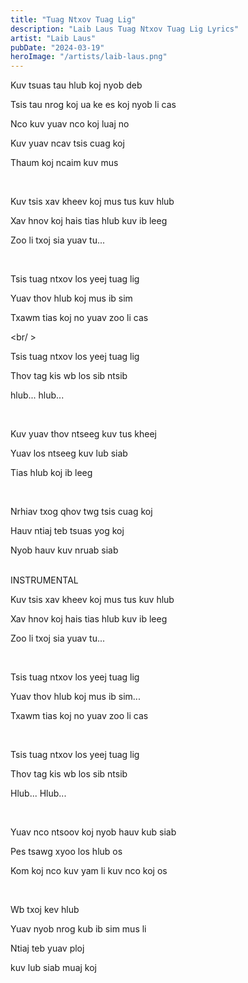 ```yaml
---
title: "Tuag Ntxov Tuag Lig"
description: "Laib Laus Tuag Ntxov Tuag Lig Lyrics"
artist: "Laib Laus"
pubDate: "2024-03-19"
heroImage: "/artists/laib-laus.png"
---
```


Kuv tsuas tau hlub koj nyob deb

Tsis tau nrog koj ua ke es koj nyob li cas

Nco kuv yuav nco koj luaj no

Kuv yuav ncav tsis cuag koj

Thaum koj ncaim kuv mus

<br />

Kuv tsis xav kheev koj mus tus kuv hlub

Xav hnov koj hais tias hlub kuv ib leeg

Zoo li txoj sia yuav tu...

<br />

Tsis tuag ntxov los yeej tuag lig

Yuav thov hlub koj mus ib sim

Txawm tias koj no yuav zoo li cas

<br/ >

Tsis tuag ntxov los yeej tuag lig

Thov tag kis wb los sib ntsib

hlub... hlub...

<br />

Kuv yuav thov ntseeg kuv tus kheej

Yuav los ntseeg kuv lub siab

Tias hlub koj ib leeg

<br />

Nrhiav txog qhov twg tsis cuag koj

Hauv ntiaj teb tsuas yog koj

Nyob hauv kuv nruab siab

<br />
INSTRUMENTAL
<br />

Kuv tsis xav kheev koj mus tus kuv hlub

Xav hnov koj hais tias hlub kuv ib leeg

Zoo li txoj sia yuav tu...

<br />

Tsis tuag ntxov los yeej tuag lig

Yuav thov hlub koj mus ib sim...

Txawm tias koj no yuav zoo li cas

<br />

Tsis tuag ntxov los yeej tuag lig

Thov tag kis wb los sib ntsib

Hlub... Hlub...

<br />

Yuav nco ntsoov koj nyob hauv kub siab

Pes tsawg xyoo los hlub os

Kom koj nco kuv yam li kuv nco koj os

<br />

Wb txoj kev hlub

Yuav nyob nrog kub ib sim mus li

Ntiaj teb yuav ploj

kuv lub siab muaj koj
